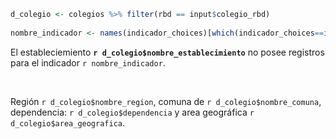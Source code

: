 ```r
d_colegio <- colegios %>% filter(rbd == input$colegio_rbd)
  
nombre_indicador <- names(indicador_choices)[which(indicador_choices==input$indicador)]
```

El estableciemiento **`r d_colegio$nombre_establecimiento`** no posee registros para el indicador `r nombre_indicador`.

<br>

Regi&oacute;n `r d_colegio$nombre_region`, comuna de `r d_colegio$nombre_comuna`, dependencia: `r d_colegio$dependencia` y area geogr&aacute;fica `r d_colegio$area_geografica`.


